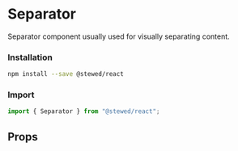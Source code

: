 
# Separator

Separator component usually used for visually separating content.

### Installation

```bash
npm install --save @stewed/react
```

### Import

```js
import { Separator } from "@stewed/react";
```

<Meta of={SeparatorStories} />

<Stories />

## Props

<ArgTypes of={SeparatorStories} />
